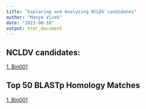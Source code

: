 ```yaml
---
title: "Exploring and Analyzing NCLDV candidates"
author: "Manya Vivek"
date: "2023-08-18"
output: html_document
---
```


## NCLDV candidates: 
[1. Bin001](bin001_homology.html)

## Top 50 BLASTp Homology Matches
[1. Bin001](bin001_topfiftyhits2.txt)